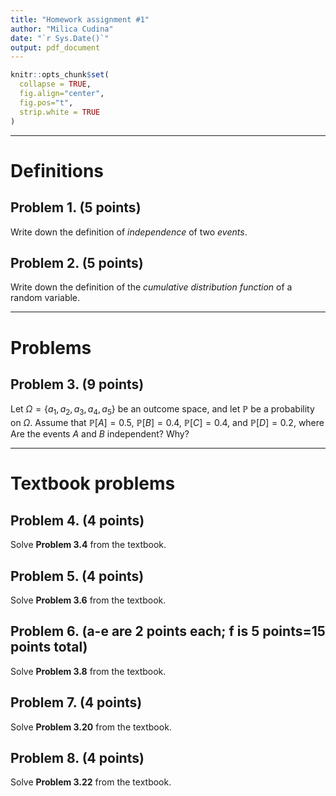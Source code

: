 ```yaml
---
title: "Homework assignment #1"
author: "Milica Cudina"
date: "`r Sys.Date()`"
output: pdf_document
---
```

<!-- The author of this template is Dr. Gordan Zitkovic.-->
<!-- The code chunk below contains some settings that will  -->
<!-- make your R code look better in the output pdf file.  -->
<!-- If you are curious about what each option below does, -->
<!-- go to https://yihui.org/knitr/options/ -->
<!-- If not, feel free to disregard everything ...  -->
```r
knitr::opts_chunk$set(
  collapse = TRUE,
  fig.align="center",
  fig.pos="t",
  strip.white = TRUE
)
```
<!-- ... down to here. -->

---

# Definitions
## Problem 1. **(5 points)**
Write down the definition of *independence* of two *events*.

## Problem 2. **(5 points)**
Write down the definition of the *cumulative distribution function* of a random variable.


---

# Problems
## Problem 3. **(9 points)**
Let $\Omega = \{a_1,  a_2, a_3, a_4, a_5\}$ be an outcome space, and let $\mathbb{P}$ be a probability on $\Omega$. Assume that $\mathbb{P}[A] = 0.5$, $\mathbb{P}[B]=0.4$, $\mathbb{P}[C]=0.4$, and $\mathbb{P}[D]=0.2$, where
\begin{equation}\nonumber
 \begin{split}
 A &= \{a_1,a_2,a_3\}, \ B =
  \{a_2,a_3,a_4\},\\  C &= \{a_3,a_5\}\text{ and } D=\{a_4\}.
 \end{split}
\end{equation}
Are the events $A$ and $B$ independent? Why?


---

# Textbook problems
## Problem 4. **(4 points)** 
Solve **Problem 3.4** from the textbook. 


## Problem 5. **(4 points)** 
Solve **Problem 3.6** from the textbook. 


## Problem 6. **(a-e are 2 points each; f is 5 points=15 points total)**\
Solve **Problem 3.8** from the textbook.


## Problem 7. **(4 points)** 
Solve **Problem 3.20** from the textbook.


## Problem 8. **(4 points)** 
Solve **Problem 3.22** from the textbook.

